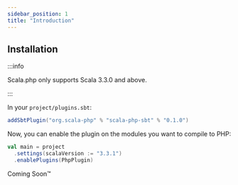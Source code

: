 ```yaml
---
sidebar_position: 1
title: "Introduction"
---
```



## Installation

:::info

Scala.php only supports Scala 3.3.0 and above.

:::

<Tabs>
<TabItem value='sbt'>

In your `project/plugins.sbt`:

```scala title="project/plugins.sbt" copy
addSbtPlugin("org.scala-php" % "scala-php-sbt" % "0.1.0")
```

Now, you can enable the plugin on the modules you want to compile to PHP:

```scala title="build.sbt" copy
val main = project
  .settings(scalaVersion := "3.3.1")
  .enablePlugins(PhpPlugin)
```

</TabItem>
<TabItem value='Mill (coming soon)'>

Coming Soon™

</TabItem>
</Tabs>
